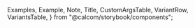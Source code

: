 
  Examples,
  Example,
  Note,
  Title,
  CustomArgsTable,
  VariantRow,
  VariantsTable,
} from "@calcom/storybook/components";


<Meta title="UI/Form/CustomSelect" component={Select} />

<Title title="Select" suffix="Brief" subtitle="Version 2.0 — Last Update: 22 Aug 2022" />

  { value: "fox", label: "🦊 Fox" },
  { value: "Butterfly", label: "🦋 Butterfly" },
  { value: "Honeybee", label: "🐝 Honeybee" },
  { value: "Honeybee", label: "🚀 Moooon", disabled: true },
  {
    label: "Teams",
    options: [
      { value: "UserF", label: "🦊 User F" },
      { value: "Butterfly", label: "🦋 User B" },
      { value: "Honeybee", label: "🐝 User Be" },
      { value: "Honeybee", label: "🚀 User R", disabled: true },
    ],
  },
];

  const [value, setValue] = React.useState(options[0]);
  return (
    <Select options={options} selectedItems={value} onChange={(e) => setValue(e)} isSearchable isClearable />
  );
};

  const [value, setValue] = React.useState([options[0]]);
  return (
    <Select
      options={options}
      selectedItems={value}
      onChange={(e) => {
        console.log(e);
        setValue(e);
      }}
      isSearchable
      isMultiple
      isClearable
    />
  );
};

<Canvas>
  <Story name="Default">
    <div className="flex flex-col space-y-4">
      <SelectWithState />
      <MultiWithState />
    </div>
  </Story>
</Canvas>
